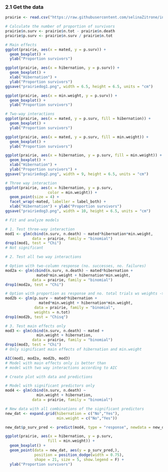 ### 2.1 Get the data

```r
prairie <- read.csv("https://raw.githubusercontent.com/selinaZitrone/intro-r-data-analysis/master/data/slides/03_prairiedogs.csv")
```

```r
# Calculate the number of proportion of survivors
prairie$n.surv <- prairie$n.tot - prairie$n.death
prairie$p.surv <- prairie$n.surv / prairie$n.tot
```

```r
# Main effects
ggplot(prairie, aes(x = mated, y = p.surv)) + 
  geom_boxplot() +
  ylab("Proportion survivors")

ggplot(prairie, aes(x = hibernation, y = p.surv)) + 
  geom_boxplot() +
  xlab("Hibernation") +
  ylab("Proportion survivors")
ggsave("prairiedog1.png", width = 6.5, height = 6.5, units = "cm")

ggplot(prairie, aes(x = min.weight, y = p.surv)) + 
  geom_boxplot() +
  ylab("Proportion survivors")

# Two-way interactions
ggplot(prairie, aes(x = mated, y = p.surv, fill = hibernation)) + 
  geom_boxplot() +
  ylab("Proportion survivors")

ggplot(prairie, aes(x = mated, y = p.surv, fill = min.weight)) + 
  geom_boxplot() +
  ylab("Proportion survivors")

ggplot(prairie, aes(x = hibernation, y = p.surv, fill = min.weight)) + 
  geom_boxplot() +
  xlab("Hibernation") +
  ylab("Proportion survivors") +
ggsave("prairiedog2.png", width = 9, height = 6.5, units = "cm")

# Three way interaction
ggplot(prairie, aes(x = hibernation, y = p.surv,
                   color = min.weight)) +
  geom_point(size = 4) +
  facet_wrap(~mated, labeller = label_both) +
  xlab("Hibernation") + ylab("Proportion survivors") 
ggsave("prairiedog3.png", width = 10, height = 6.5, units = "cm")

# Fit and analyze models

# 1. Test three-way interaction
mod1 <- glm(cbind(n.surv, n.death) ~ mated*hibernation*min.weight,
            data = prairie, family = "binomial")
drop1(mod1, test = "Chi")
# Not significant

# 2. Test all two way interactions

# Option with two-column response (no. successes, no. failures)
mod2a <- glm(cbind(n.surv, n.death) ~ mated*hibernation +
              mated*min.weight + hibernation*min.weight,
            data = prairie, family = "binomial")
drop1(mod2a, test = "Chi")

# Option with proportion as response and no. total trials ws weights -> same results!
mod2b <- glm(p.surv ~ mated*hibernation +
               mated*min.weight + hibernation*min.weight,
             data = prairie, family = "binomial",
             weights = n.tot)
drop1(mod2b, test = "Chisq")

# 3. Test main effects only
mod3 <- glm(cbind(n.surv, n.death) ~ mated +
              min.weight + hibernation,
            data = prairie, family = "binomial")
drop1(mod3, test = "Chi")
# Only significant main effects of hibernation and min.weight

AIC(mod1, mod2a, mod2b, mod3)
# Model with main effects only is better than
# model with two way interactions according to AIC

# Create plot with data and predictions

# Model with significant predictors only
mod4 <- glm(cbind(n.surv, n.death) ~ 
              min.weight + hibernation,
            data = prairie, family = "binomial")

# New data with all combinations of the significant predictors
new_dat <- expand.grid(hibernation = c("No","Yes"),
                       min.weight = c("No","Yes"))

new_dat$p_surv_pred <- predict(mod4, type = "response", newdata = new_dat)

ggplot(prairie, aes(x = hibernation, y = p.surv,
                   fill = min.weight)) +
  geom_boxplot() +
  geom_point(data = new_dat, aes(y = p_surv_pred,),
             position = position_dodge(width = 0.75),
             shape = 21, size = 5, show.legend = F) +
  ylab("Proportion survivors") 

```

